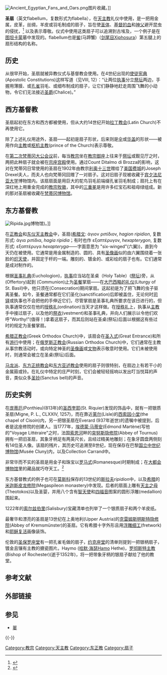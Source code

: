 {{copyedit|time=2014-11-10T18:01:43+00:00}}
[[File:Ancient_Egyptian_Fans_and_Oars.png|thumb]]图片收藏。]]

'''圣扇'''（英文flabellum，复数形式为flabella），在[[天主教|天主教]]礼仪中使用，是一把用金属，皮革，丝绸，羊皮或羽毛制成的扇子，旨在使[[圣体|圣体]]、[[基督的血|基督的血]]和[[神父|神父]]避开昆虫的侵扰，<ref> {{CathEncy|url=http://www.newadvent.org/cathen/06089a.htm|title=Flabellum}}</ref> 以及表示尊敬。仪式中使用这类扇子可以追溯到古埃及，一个例子是在[[图坦卡蒙|图坦卡蒙]]墓中发现的。flabellum也是[[鲎|鲎]](马蹄蟹)（[[剑尾目|剑尾目]]Xiphosura）第五腿上的扇形结构的名称。

==历史==
从很早开始，圣扇就被异教仪式与基督教会使用。在4世纪出现的[[使徒宪典|使徒宪典]](Apostolic Constitutions)这样写道（见VIII, 12）：“让两位[[执事|执事]]分立[[祭坛|祭坛]]两边，手握用薄膜、或[[孔雀|孔雀]]羽毛、或细布制成的扇子，让它们静静地赶走周围飞舞的小动物，令它们无法接近[[圣爵|圣爵]](Chalice)。”

==西方基督教==
<!-- Image with inadequate rationale removed: [[Image:GestatorialChair1.jpg|270px]], is carried through [[St._Peter's_Basilica|St. Peter's Basilica]] on a [[sedia_gestatoria|sedia gestatoria]] with the papal flabella on either side.]] -->

圣扇起初在东方和西方都被使用，但从大约14世纪开始[[拉丁教会|拉丁教会]](Latin Church)不再使用它。

除了上述礼仪用途外，圣扇——起初是扇子形状，后来则是[[伞|伞]]或[[华盖|华盖]]的形状——被用作向[[主教|主教]]或[[枢机主教|枢机主教]](prince of the Church)表示尊敬。

在[[第二次梵蒂冈大公会议|第二次梵蒂冈大公会议]]前，每当[[教宗|教宗]]坐在[[教宗御座|教宗御座]]上往来于[[祭坛|祭坛]]或觐见厅之时，两把此种扇子就会被在[[宗座宫殿|宗座宫殿]]使用。通过Count Ditalmo di Brozza的影响，这对在梵蒂冈日常使用的圣扇在1902年由教宗[[利奥十三世|利奥十三世]]赠给了[[美国|美国]][[费城|费城]]的Joseph Drexel夫人，而夫人也向梵蒂冈回赠了一对扇子。这对旧扇子现被收藏于[[宾夕法尼亚大学|宾夕法尼亚大学]]博物馆内。该扇扇面是用巨大的鸵鸟羽毛前端缀孔雀羽毛制成；扇托上有在深红地上用重金完成的[[教宗牧徽|教宗牧徽]]，其中的[[三重冕|三重冕]]是用许多红宝石和祖母绿组成。新的那对圣扇被收藏在[[梵蒂冈博物馆|梵蒂冈博物馆]]。

==东方基督教==
[[Image:Ripida.jpg|thumb]]博物馆)。]]

在[[正教会|正教会]]和[[东仪天主教会|东仪天主教会]]中，圣扇([[希腊文|希腊文]]: άγιον ριπίδιον, ''hagion ripidion'', 复数形式: άγια ριπίδια, ''hagia ripidia''；有时也作 εξαπτέρυγον, ''hexapterygon'', 复数形式: εξαπτέρυγα ''hexapteryga''——字面意思为 "six-winged"(六翼))，直到今天仍在被使用。它通常是用金属制造的、圆的、具有[[圣像画|圣像画]]似的由六翼围绕着一张脸的[[炽天使|炽天使]]，并固定于杆的一端。雕刻的、镀金的、或彩绘的扇子也有。它们通常是成对制作的。

根据[[圣事礼典|圣事礼典]](Euchologion)，[[执事|执事]]应当站在圣桌（Holy Table）([[祭坛|祭坛]])旁，从 (Offertory)起到 (Communion)止为[[圣餐|圣餐]]掌扇——在[[大巴西略的礼仪|大巴西略的礼仪]](Liturgy of St. Basil)中，他只须在(Consecration)期间掌扇。这起初是为了把飞舞的虫子驱离圣餐。如今，圣餐通常都在它们圣化(sanctification)后即被盖住，无论何时[[司铎|司铎]]或执事也不会把他的手伸近它们，尽管掌扇是圣事礼典所要求在该日进行的，但执事通常仅仅在他的[[授秩礼|授秩礼]](ordination)当天才这样做。在[[授秩礼|授秩礼]]上，执事从[[主教|主教]]手中接过扇子，以及他的[[祭衣|祭衣]](vestment)和圣事礼典，并向人们展示以令他们欢呼“Worthy!”(值得！)拿着这扇子，而其后则站在圣桌(祭坛)后面以根据这有些过时的规定为圣餐掌扇。 

[[希腊正教会|希腊正教会]](Greek Orthodox Church)中，该扇会在[[圣入式|圣入式]](Great Entrance)和所有[[游行|游行]]中使用；在[[俄罗斯正教会|俄罗斯正教会]](Russian Orthodox Church)中，它们通常在主教从事宗教活动时，或向特定神圣的[[圣像画|圣像画]]或[[文物|文物]]表示敬意时使用。它们未被使用时，则通常会被立在圣桌(祭坛)后面。

[[马龙派|马龙派]]、[[东方正统教会|东方正统教会]]和[[东方亚述教会|东方亚述教会]]使用的扇子则很特别，在扇边上有若干小的金属箍或铃。在礼仪中特定的庄严时刻，它们会被轻轻摇响以发出叮当悦耳的声音，类似众多[[圣铃|圣铃]](Sanctus bell)的声音。

==历史实例==
在[[庞蒂厄|庞蒂厄]](Ponthieu)(813年)的[[圣西奎耶|圣西奎耶]](St. Riquier)发现的饰品中，就有一把银质圣扇(Migne, P. L., CLXXIV, 1257)，而在靠近[[莱尔|莱尔]](Lisle)的[[西索因小堂|西索因小堂]](the chapel of Cisoin)内，另一把银圣扇在Everard (937年逝世)的遗嘱中被提到，后者是这座修院的创建人。当1777年，[[埃德蒙·马蒂安|埃德蒙·马蒂安]](Edmond Martène)写他的"Voyage Littéraire"之时，法国[[索恩河|索恩河]]畔的[[突努斯隐修院|突努斯隐修院]](Abbey of Tournus)拥有一把旧圣扇，其象牙柄足有两英尺长，且经过精美地雕刻；在象牙圆盘两侧刻有14位圣人像。该扇的残片，其历史可追溯至8世纪，现在保存在巴黎[[国立中世纪博物馆|国立中世纪博物馆]](Musée Cluny)内，以及Collection Carrand中。

非常华而不实的圣扇是用金子和珠宝以[[罗马式艺术|罗马式]](Romanesque)时期制成；在[[大都会博物馆|大都会博物馆]]里的藏品就巧夺天工。<ref>{{Cite web |url=http://www.metmuseum.org/works_of_art/collection_database/the_cloisters/Liturgical_Fan_Flabellum/ViewObject.aspx?depNm=the_cloisters&pID=0&vW=1&Pg=1&St=0&StOd=1&vT=1&OID=70011794&RID=14 |title=Metropolitan |access-date=2009-03-24 |archive-date=2021-01-22 |archive-url=https://web.archive.org/web/20210122190401/http://www.metmuseum.org/works_of_art/collection_database/the_cloisters/Liturgical_Fan_Flabellum/ViewObject.aspx?depNm=the_cloisters&pID=0&vW=1&Pg=1&St=0&StOd=1&vT=1&OID=70011794&RID=14 |dead-url=no }}</ref>
 
东方基督教式的例子也可在[[莫斯科|莫斯科]]保存的13世纪的[[斯拉夫|斯拉夫]]''ripidion''中，以及[[希腊|希腊]]的[[米迦斯皮龙修院|米迦斯皮龙修院]](Megaspileon monastery)中发现。后者的扇面上雕有[[天主之母|天主之母]](Theotokos)以及圣婴，并用八个含有[[智天使|智天使]]和[[四福音|四福音]]图案的圆形浮雕(medallion)围起来。

1222年的[[索尔兹伯里|索尔兹伯里]](Salisbury)宝藏清单也列举了一个银质扇子和两个羊皮纸。
 
最奢华和漂亮的圣扇是13世纪在上奥地利(Upper Austria)的[[克雷姆斯明斯特隐修院|克雷姆斯明斯特隐修院]](Abbey of Kremsmünster)的圣扇。它有希腊十字外形且用[[浮雕细工|浮雕细工]](fretwork)和[[耶稣复活|耶稣复活]]画像装饰。
 
伦敦的[[圣保罗座堂|圣保罗座堂]]有一把孔雀毛做的扇子，[[约克座堂|约克座堂]]的清单则提到一把银柄扇子，镀金且镶有主教的搪瓷图片。Haymo ([[哈默·海瑟|哈默·海瑟]]Hamo Hethe)，[[罗彻斯特主教|罗彻斯特主教]](Bishop of Rochester)(逝于1352年)，将一把带象牙柄的银扇子献给了他的教堂。

==参考文献==
{{Reflist}}

==外部链接==

==参见==
*[[翣|翣]]

{{-}}
{{教宗相关}}

[[Category:教宗|Category:教宗]]
[[Category:天主教|Category:天主教]]
[[Category:东正教|Category:东正教]]
[[Category:扇子|Category:扇子]]